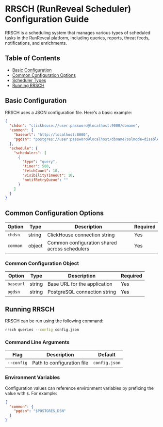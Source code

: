 # RRSCH (RunReveal Scheduler) Configuration Guide

RRSCH is a scheduling system that manages various types of scheduled tasks in the RunReveal platform, including queries, reports, threat feeds, notifications, and enrichments.

## Table of Contents
- [Basic Configuration](#basic-configuration)
- [Common Configuration Options](#common-configuration-options)
- [Scheduler Types](#scheduler-types)
- [Running RRSCH](#running-rrsch)

## Basic Configuration

RRSCH uses a JSON configuration file. Here's a basic example:

```json
{
  "chdsn": "clickhouse://user:password@localhost:9000/dbname",
  "common": {
    "baseurl": "http://localhost:8000",
    "pgdsn": "postgres://user:password@localhost/dbname?sslmode=disable"
  },
  "schedule": {
    "schedulers": [
      {
        "type": "query",
        "timer": 500,
        "fetchCount": 10,
        "visibilityTimeout": 10,
        "notifRetryQueue": ""
      }
    ]
  }
}
```

## Common Configuration Options

| Option | Type | Description | Required |
|--------|------|-------------|-----------|
| `chdsn` | string | ClickHouse connection string | Yes |
| `common` | object | Common configuration shared across schedulers | Yes |

### Common Configuration Object

| Option | Type | Description | Required |
|--------|------|-------------|-----------|
| `baseurl` | string | Base URL for the application | Yes |
| `pgdsn` | string | PostgreSQL connection string | Yes |

## Running RRSCH

RRSCH can be run using the following command:

```bash
rrsch queries --config config.json
```

### Command Line Arguments

| Flag | Description | Default |
|------|-------------|---------|
| `--config` | Path to configuration file | `config.json` |

### Environment Variables

Configuration values can reference environment variables by prefixing the value with `$`. For example:

```json
{
  "common": {
    "pgdsn": "$POSTGRES_DSN"
  }
}
```
